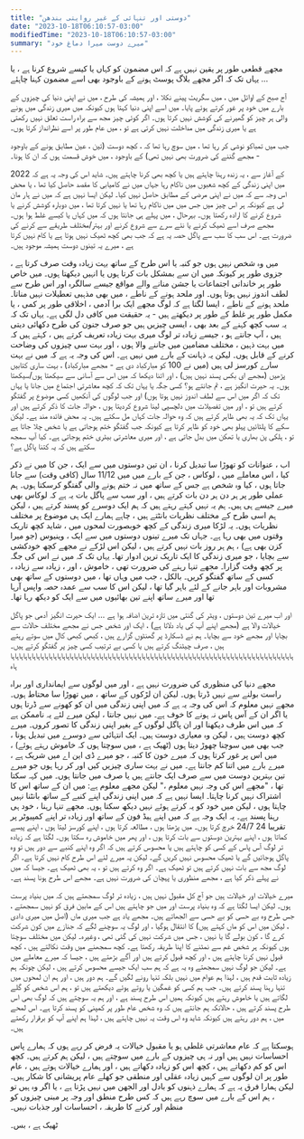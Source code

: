 ```yaml
---
title: "دوستی اور تنہائی کے غیر روایتی بندھن"
date: "2023-10-18T06:10:57-03:00"
modifiedTime: "2023-10-18T06:10:57-03:00"
summary: "میرے دوست میرا دماغ خود"
---
```


مجھے قطعی طور پر یقین نہیں ہے کہ اس مضمون کو کہاں یا کیسے شروع کرنا ہے ، یا یہاں تک کہ اگر مجھے بلاگ پوسٹ ہونے کے باوجود بھی اسے مضمون کہنا چاہئے ...

آج صبح کے اوائل میں ، میں سگریٹ پینے نکلا ، اور ہمیشہ کی طرح ، میں نے اپنی دنیا کی چیزوں کے بارے میں خود پر غور کرتے ہوئے پایا۔ میں اسے اپنی دنیا کہتا ہوں کیونکہ میں میری زندگی میں ہونے والی ہر چیز کو گھیرنے کی کوشش نہیں کرتا ہوں۔ اگر کوئی چیز مجھ سے براہ راست تعلق نہیں رکھتی ہے یا میری زندگی میں مداخلت نہیں کرتی ہے تو ، میں عام طور پر اسے نظرانداز کرتا ہوں۔

جب میں تمباکو نوشی کر رہا تھا ، میں سوچ رہا تھا کہ ، کچھ دوست (تین ، عین مطابق ہونے کے باوجود - مجھے گننے کی ضرورت بھی نہیں تھی) کے باوجود ، میں خوش قسمت ہوں کہ ان کا ہونا۔

2022 کے آغاز سے ، یہ زندہ رہنا چاہتے ہیں یا کچھ بھی کرنا چاہتے ہیں۔ شاید اس کی وجہ یہ ہے کہ میں اپنی زندگی کے کچھ شعبوں میں ناکام رہا جہاں میں نے کامیابی کا مقصد حاصل کیا تھا ، یا محض اس وجہ سے کہ میں نے اپنی مرضی کے مطابق حاصل نہیں کیا۔ لیکن ایسا نہیں ہے کہ میں نے ہار مان لی ہے کیونکہ ہر اس چیز میں جس میں میں ناکام رہا تھا یا نہیں کرتا تھا ، میں دوبارہ کوشش کرنے یا شروع کرنے کا ارادہ رکھتا ہوں۔ بہرحال ، میں پہلے ہی جانتا ہوں کہ میں کہاں یا کیسے غلط ہوا ہوں۔ مجھے صرف اسے ٹھیک کرنے یا نئے سرے سے شروع کرنے اور بہتر/مختلف طریقے سے کرنے کی ضرورت ہے۔ اس سب کا سب سے پاگل حصہ یہ ہے کہ جب بھی کچھ ٹھیک نہیں ہوتا ہے یا کام نہیں کرتا ہے ، میرے یہ تینوں دوست ہمیشہ موجود ہیں۔

میں وہ شخص نہیں ہوں جو کنبہ یا اس طرح کے ساتھ بہت زیادہ وقت صرف کرتا ہے ، جزوی طور پر کیونکہ میں ان سے بمشکل بات کرتا ہوں یا انہیں دیکھتا ہوں۔ میں خاص طور پر خاندانی اجتماعات یا جشن منانے والے مواقع جیسے سالگرہ اور اس طرح سے لطف اندوز نہیں ہوتا ہوں۔ اور ملحد ہونے کے ناطے ، میں بھی مذہبی تعطیلات نہیں مناتا۔ ملحد ہونے کے ناطے ، ایسا لگتا ہے کہ لوگ مجھے ایک برا آدمی ، اخلاقی طور پر کمی ، یا مکمل طور پر غلط کے طور پر دیکھتے ہیں - یہ حقیقت میں کافی دل لگی ہے۔
یہاں تک کہ یہ سب کچھ کہنے کے بعد بھی ، ایسی چیزیں ہیں جو صرف جنون کی طرح دکھائی دیتی ہیں ، آپ جانتے ہو ، جیسے زیادہ تر لوگ میری بہت زیادہ تعریف کرتے ہیں ، کہتے ہیں کہ میں بہت ذہین ، مختلف مضامین میں جاننے والا ہوں ، اور بہت سی چیزوں کی وضاحت کرنے کے قابل ہوں۔ لیکن یہ ذہانت کے بارے میں نہیں ہے۔ اس کی وجہ یہ ہے کہ میں نے بہت سارے کورسز لی ہیں (میں نے 100 کو مبارکباد دی ہے - مجھے مبارکباد) ، بہت ساری کتابیں پڑھیں (مجھے ای بکس پسند نہیں ہیں) ، اور اتنا دیکھا کہ میں اس سے آسانی سے سیکھتا ہوں/سیکھتا ہوں۔ یہ حیرت انگیز ہے ، تم جانتے ہو؟ کسی جگہ یا یہاں تک کہ کچھ معاشرتی اجتماع میں جانا یا یہاں تک کہ اگر میں اس سے لطف اندوز نہیں ہوتا ہوں) اور جب لوگوں کی آنکھیں کسی موضوع پر گفتگو کرتے ہیں تو ، اور میں تفصیلات میں دلچسپی لینا شروع کردیتا ہوں ، حوالہ جات کا ذکر کرتے ہیں اور یہاں تک کہ یہ بھی ظاہر کرتے ہیں کہ وہ حوالہ جات کہاں مل سکتے ہیں۔ یہ محض فائدہ مند ہے۔ لیکن سکے کا پلٹائیں پہلو بھی خود کو ظاہر کرتا ہے کیونکہ جب گفتگو ختم ہوجاتی ہے یا شخص چلا جاتا ہے تو ، ہلکی پن بھاری یا تھکن میں بدل جاتی ہے ، اور میری معاشرتی بیٹری ختم ہوجاتی ہے۔ کیا آپ سمجھ سکتے ہیں کہ یہ کتنا پاگل ہے؟

اب ، عنوانات کو تھوڑا سا تبدیل کرنا ، ان تین دوستوں میں سے ایک ، جن کا میں نے ذکر کیا ، اس معاملے میں ، لوکاس ، جن کے بارے میں میں 11/12 سال (کافی وقت) سے جانا جاتا ہوں ، کیا وہ شخص ہے جس کے ساتھ میں نہ ختم ہونے والی گفتگو کرسکتا ہوں۔ ہم عملی طور پر ہر دن ہر دن بات کرتے ہیں ، اور سب سے پاگل بات یہ ہے کہ لوکاس بھی میرے جیسے ہی ہیں۔ ہم یہ نہیں کہتے رہتے ہیں کہ ہم ایک دوسرے کو پسند کرتے ہیں ، لیکن ہم اسی طرح کے مختلف نظریات بانٹتے ہیں ، چاہے ہمارے ایک ہی موضوع پر مختلف نظریات ہوں۔ یہ لڑکا میری زندگی کے کچھ خوبصورت لمحوں میں ، شاید کچھ تاریک وقتوں میں بھی رہا ہے۔
جہاں تک میرے تینوں دوستوں میں سے ایک ، وینیوس (جو میرا کزن بھی ہے) ، ہم ہر روز بات نہیں کرتے ہیں ، لیکن اس لڑکے نے مجھے کچھ خودکشی سے بچایا ، جو میری زندگی کا ایک تاریک ترین ادوار تھا۔ یہاں تک کہ میں نے اس کی جگہ پر کچھ وقت گزارا۔ مجھے تنہا رہنے کی ضرورت تھی ، خاموش ، اور ، زیادہ سے زیادہ ، کسی کے ساتھ گفتگو کریں۔ بالکل ، جب میں وہاں تھا ، میں دوستوں کے ساتھ بھی مشروبات اور باہر جانے کے لئے باہر گیا تھا ، لیکن اس کا سب سے عمدہ حصہ واپس آرہا تھا اور میرے ساتھ اپنے تین بھائیوں میں سے ایک کو دیکھ رہا تھا۔

اور اب میرے تین دوستوں ، ویٹر کی گنتی میں تازہ ترین اضافہ ہوا ہے ... ایک حیرت انگیز آدمی جو پاگل خیالات والا ہے (مجھے اپنے آپ کی یاد دلاتا ہے) ، ایک اور شخص جس نے مجھے مختلف حالات سے بچایا اور مجھے خود سے بچایا۔ ہم نے ڈسکارڈ پر گھنٹوں گزارے ہیں ، کبھی کبھی کال میں سوتے رہتے ہیں ، صرف چیٹنگ کرتے ہیں یا کسی بے ترتیب کسی چیز پر گفتگو کرتے ہیں۔ ہاہاہاہاہاہاہاہاہاہاہاہاہاہاہاہاہاہاہاہاہاہاہاہاہاہاہاہاہاہاہاہاہاہاہاہاہاہاہاہاہاہاہاہاہاہاہاہاہاہاہاہاہاہاہاہاہاہاہاہاہاہاہاہاہاہاہاہاہ

مجھے دنیا کی منظوری کی ضرورت نہیں ہے ، اور میں لوگوں سے ایمانداری اور براہ راست بولنے سے نہیں ڈرتا ہوں۔ لیکن ان لڑکوں کے ساتھ ، میں تھوڑا سا محتاط ہوں۔ مجھے نہیں معلوم کہ اس کی وجہ یہ ہے کہ میں اپنی زندگی میں ان کو کھونے سے ڈرتا ہوں یا اگر ان کے آس پاس نہ ہونے کا خوف ہے۔ میں نہیں جانتا ، لیکن میرے لئے یہ ناممکن ہے کہ میں اس طرف دیکھنا اور ان پاگل لوگوں کے بغیر اپنی زندگی کا تصور کروں۔ میرے کچھ دوست ہیں ، لیکن وہ معیاری دوست ہیں۔
ایک انتہائی سے دوسرے میں تبدیل ہونا ، جب بھی میں سوچنا چھوڑ دیتا ہوں (ٹھیک ہے ، میں سوچتا ہوں کہ خاموش رہتے ہوئے) ، میں اس پر غور کرتا ہوں کہ میرے خون کا کنبہ ، جو میرے ڈی این اے میں شریک ہے ، میرے بارے میں اتنا کم جانتا ہے۔ میں نے بہت ساری چیزیں کیں اور کر رہا ہوں جو میرے تین بہترین دوست میں سے صرف ایک جانتے ہیں یا صرف میں جانتا ہوں۔ میں کہہ سکتا تھا ، "مجھے اس کی وجہ نہیں معلوم ،" لیکن مجھے معلوم ہے: میں ان کے ساتھ اس کا اشتراک نہیں کرنا چاہتا۔ ایسا نہیں ہے کہ میں اپنی زندگی اپنے کنبے کے ساتھ بانٹنا نہیں چاہتا ہوں ، لیکن میں خود کو یہ کرتے ہوئے نہیں دیکھ سکتا ہوں۔ مجھے تنہا رہنا ، خود ہی رہنا پسند ہے۔ یہ ایک وجہ ہے کہ میں اپنے ہیڈ فون کے ساتھ اور زیادہ تر اپنے کمپیوٹر پر تقریبا 24 24/7 خرچ کرتا ہوں۔ میں پڑھتا ہوں ، مطالعہ کرتا ہوں ، اپنے کورسز لیتا ہوں ، اپنے پیسے کماتا ہوں ، اپنے بہترین دوستوں سے بات کرتا ہوں ، اور پھر میں خاموش رہ سکتا ہوں۔ لگتا ہے کہ زیادہ تر لوگ آس پاس کے کسی کو چاہتے ہیں یا محسوس کرتے ہیں کہ اگر وہ اپنے کنبے سے دور ہیں تو وہ پاگل ہوجائیں گے یا ٹھیک محسوس نہیں کریں گے۔ لیکن یہ میرے لئے اس طرح کام نہیں کرتا ہے۔ اگر لوگ مجھ سے بات نہیں کرتے ہیں تو ٹھیک ہے۔ اگر وہ کرتے ہیں تو ، یہ بھی ٹھیک ہے۔ جیسا کہ میں نے پہلے ذکر کیا ہے ، مجھے منظوری یا پہچان کی ضرورت نہیں ہے۔ مجھے اس طرح ہونا پسند ہے۔

میرے خیالات اور خیالات ہیں جو آج کل مقبول نہیں ہیں ، زیادہ تر لوگ سمجھتے ہیں کہ میں بنیاد پرست ہوں۔ لیکن ایسا لگتا ہے کہ وہ بنیاد پرست اور میں جو چاہتے ہیں اس کے مابین فرق کو نہیں سمجھتے ، جس طرح وہ بے حسی کو بے حسی سے الجھاتے ہیں۔
مجھے یاد ہے جب میری ماں (اصل میں میری دادی ، لیکن میں اس کو ماں کہتے ہیں) کا انتقال ہوگیا ، اور لوگ یہ سوچنے لگے کہ جنازے میں کون شرکت کرے گا ، کون بولے گا یا نہیں ، جس میں شرکت نہیں کی گئی تھی ، وغیرہ۔ لیکن میں مختلف سوچتا ہوں کیونکہ ہر شخص غم سے نمٹنے کا اپنا طریقہ رکھتا ہے۔ کچھ سمجھنے میں وقت نکالتے ہیں ، کچھ قبول نہیں کرنا چاہتے ہیں ، اور کچھ قبول کرتے ہیں اور آگے بڑھتے ہیں ، جیسا کہ میرے معاملے میں ہے۔ لیکن جو لوگ نہیں سمجھتے وہ یہ ہے کہ ہم سب ایک جیسے محسوس کرتے ہیں ، لیکن چونکہ ہم زیادہ ثابت قدم ہیں ، لہذا ہم عوام میں نہیں بلکہ تنہا رونے لگیں گے۔ ہم دور ہیں ، اور ہم ان لمحوں میں تنہا رہنا پسند کرتے ہیں۔ جب ہم کسی کو غمگین یا روتے ہوئے دیکھتے ہیں تو ، ہم اس شخص کو گلے لگاتے ہیں یا خاموش رہتے ہیں کیونکہ ہمیں اس طرح پسند ہے ، اور ہم یہ سوچتے ہیں کہ لوگ بھی اس طرح پسند کرتے ہیں ، حالانکہ ہم جانتے ہیں کہ وہ شخص عام طور پر کمپنی کو پسند کرتا ہے۔ اس لمحے میں ، ہم دور رہتے ہیں کیونکہ شاید وہ اس وقت یہ نہیں چاہتے ہیں ، لہذا ہم اپنے آپ کو برقرار رکھتے ہیں۔

ہوسکتا ہے کہ عام معاشرتی غلطی ہو یا مقبول خیالات یہ فرض کر رہے ہوں کہ ہمارے پاس احساسات نہیں ہیں اور نہ ہی چیزوں کے بارے میں سوچتے ہیں ، لیکن ہم کرتے ہیں۔ کچھ اس کو کم دکھاتے ہیں ، کچھ اس کو زیادہ دکھاتے ہیں ، اور ہمارے خیالات ہوتے ہیں ، عام طور پر ان لوگوں سے کہیں زیادہ عقلی اور منطقی جو کھلے عام پریشانی کا شکار ہیں۔ لیکن ہمارا فرق یہ ہے کہ ہمارے ذہنوں کو بادل اور الجھن میں نہیں پڑتا ہے ، یا اگر وہ ہیں تو ، ہم اس کے بارے میں سوچ رہے ہیں کہ کس طرح منطق اور وجہ پر مبنی چیزوں کو منظم اور کرنے کا طریقہ ، احساسات اور جذبات نہیں۔

ٹھیک ہے ، بس۔